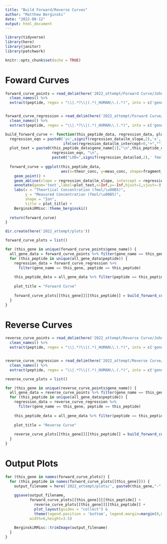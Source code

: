 ```yaml
---
title: "Build Forward/Reverse Curves"
author: "Matthew Berginski"
date: "2022-08-12"
output: html_document
---
```


```r
library(tidyverse)
library(here)
library(janitor)
library(patchwork)

knitr::opts_chunk$set(echo = TRUE)
```

# Foward Curves

```r
forward_curve_points = read_delim(here('2022_attempt/Forward Curve/Johnson_046 FWD PCS 092721 - LOD Filtered regression inputs.txt')) %>%
  clean_names() %>%
  extract(peptide, regex = "\\|.*?\\|(.*)_HUMAN\\.(.*)", into = c('gene_name','peptide'))


forward_curve_regression = read_delim(here('2022_attempt/Forward Curve/Summary_data.txt')) %>%
  clean_names() %>%
  extract(peptide, regex = "\\|.*?\\|(.*)_HUMAN\\.(.*)", into = c('gene_name','peptide'))
```

```r
build_forward_curve <- function(this_peptide_data, regression_data, plot_title) {
  regression_eqn = paste0('y=',signif(regression_data$lm_slope,2),'x',
                          ifelse(regression_data$lm_intercept>0,"+",""), signif(regression_data$lm_intercept,2))
  plot_text = paste0(this_peptide_data$gene_name[1],"\n",this_peptide_data$peptide[1],"\n",
                     regression_eqn, "\n",
                     paste0("LOD=",signif(regression_data$lod,2),' fmol'))
  
  forward_curve = ggplot(this_peptide_data, 
                         aes(x=theor_conc, y=meas_conc, shape=fragment_ions)) + 
    geom_point() + 
    geom_abline(slope = regression_data$lm_slope, intercept = regression_data$lm_intercept) +
    annotate(geom='text',label=plot_text,x=Inf,y=-Inf,hjust=1,vjust=-0.1) +
    labs(x = "Theortical Concentration (fmol/\u00B5)",
         y = "Measured Concentration (fmol/\u00B5)",
         shape = "Ion",
         title = plot_title) +
    BerginskiRMisc::theme_berginski()
  
  return(forward_curve)
}
```

```r
dir.create(here('2022_attempt/plots'))

forward_curve_plots = list()

for (this_gene in unique(forward_curve_points$gene_name)) {
  all_gene_data = forward_curve_points %>% filter(gene_name == this_gene)
  for (this_peptide in unique(all_gene_data$peptide)) {
    regression_data = forward_curve_regression %>%
      filter(gene_name == this_gene, peptide == this_peptide)
    
    this_peptide_data = all_gene_data %>% filter(peptide == this_peptide)
    
    plot_title = "Forward Curve"
    
    forward_curve_plots[[this_gene]][[this_peptide]] = build_forward_curve(this_peptide_data, regression_data, plot_title)
  }
}
```

# Reverse Curves

```r
reverse_curve_points = read_delim(here('2022_attempt/Reverse Curve/Johnson_045 REV TD 092721 regression inputs.txt')) %>%
  clean_names() %>%
  extract(peptide, regex = "\\|.*?\\|(.*)_HUMAN\\.(.*)", into = c('gene_name','peptide'))


reverse_curve_regression = read_delim(here('2022_attempt/Reverse Curve/Summary_data.txt')) %>%
  clean_names() %>%
  extract(peptide, regex = "\\|.*?\\|(.*)_HUMAN\\.(.*)", into = c('gene_name','peptide'))
```

```r
reverse_curve_plots = list()

for (this_gene in unique(reverse_curve_points$gene_name)) {
  all_gene_data = reverse_curve_points %>% filter(gene_name == this_gene)
  for (this_peptide in unique(all_gene_data$peptide)) {
    regression_data = reverse_curve_regression %>%
      filter(gene_name == this_gene, peptide == this_peptide)
    
    this_peptide_data = all_gene_data %>% filter(peptide == this_peptide)
    
    plot_title = "Reverse Curve"
    
    reverse_curve_plots[[this_gene]][[this_peptide]] = build_forward_curve(this_peptide_data, regression_data, plot_title)
  }
}
```

# Output Plots

```r
for (this_gene in names(forward_curve_plots)) {
  for (this_peptide in names(forward_curve_plots[[this_gene]])) {
    output_filename = here('2022_attempt/plots/', paste0(this_gene,"-",this_peptide,'.png'))
    
    ggsave(output_filename,
           forward_curve_plots[[this_gene]][[this_peptide]] + 
             reverse_curve_plots[[this_gene]][[this_peptide]] + 
             plot_layout(guides = "collect") & 
             theme(legend.position = 'bottom', legend.margin=margin(0,0,0,0), legend.box.margin=margin(-10,-10,-10,-10)),
           width=6,height=3.5)
    
    BerginskiRMisc::trimImage(output_filename)
  }
}
```
